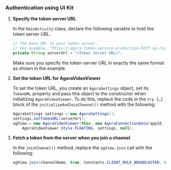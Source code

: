 <PlatformWrapper platform="android">

### Authentication using UI Kit

1.  **Specify the token server URL**

    In the `MainActivity` class, declare the following variable to hold the token server URL.

    ``` java
    // The base URL to your token server.
    // For example, "https://agora-token-service-production-92ff.up.railway.app"
    private String serverUrl = "<Token Server URL>"; 
    ```

    Make sure you specify the token-server URL in exactly the same format as shown in the example.

2.  **Set the token URL for AgoraVideoViewer**

    To set the token URL, you create an `AgoraSettings` object, set its `TokenURL` property and pass this object to the constructor when initializing `AgoraVideoViewer`. To do this, replace the code in the `try {…​}` block of the `initializeAndJoinChannel()` method with the following:

    ``` java
    AgoraSettings settings = new AgoraSettings();
    settings.setTokenURL(serverUrl);
    agView = new AgoraVideoViewer(this, new AgoraConnectionData(appId, null),
        AgoraVideoViewer.Style.FLOATING, settings, null);
    ```

3.  **Fetch a token from the server when you join a channel**

    In the `joinChannel()` method, replace the `agView.join` call with the following:

    ``` java
    agView.join(channelName, true, Constants.CLIENT_ROLE_BROADCASTER, 0);
    ```

</PlatformWrapper>
